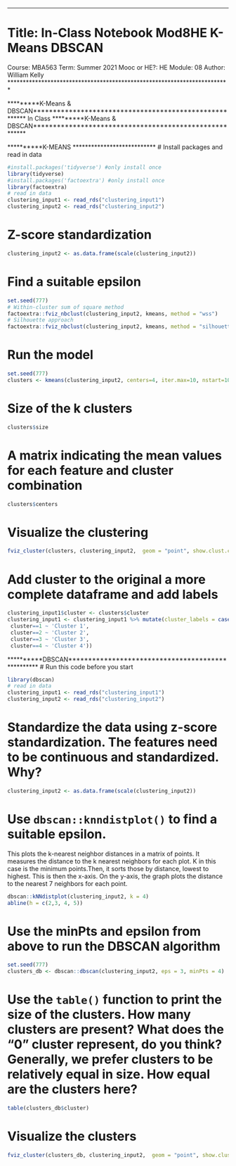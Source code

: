 ************************************************************************
# Title: In-Class Notebook Mod8HE K-Means DBSCAN
Course: MBA563
Term: Summer 2021
Mooc or HE?: HE
Module: 08
Author: William Kelly
************************************************************************

*********K-Means & DBSCAN*******************************************************
 In Class
*********K-Means & DBSCAN*******************************************************

**********K-MEANS ***************************
# Install packages and read in data
```r
#install.packages('tidyverse') #only install once
library(tidyverse)
#install.packages('factoextra') #only install once
library(factoextra)
# read in data
clustering_input1 <- read_rds("clustering_input1")
clustering_input2 <- read_rds("clustering_input2")
```

# Z-score standardization
```r
clustering_input2 <- as.data.frame(scale(clustering_input2))
```

# Find a suitable epsilon
```r
set.seed(777)
# Within-cluster sum of square method
factoextra::fviz_nbclust(clustering_input2, kmeans, method = "wss")
# Silhouette approach
factoextra::fviz_nbclust(clustering_input2, kmeans, method = "silhouette")
```

# Run the model
```r
set.seed(777)
clusters <- kmeans(clustering_input2, centers=4, iter.max=10, nstart=10)
```

# Size of the k clusters
```r
clusters$size 
```

# A matrix indicating the mean values for each feature and cluster combination
```r
clusters$centers
```

# Visualize the clustering
```r
fviz_cluster(clusters, clustering_input2,  geom = "point", show.clust.cent = TRUE, palette = "jco", ggtheme = theme_classic())
```

# Add cluster to the original a more complete dataframe and add labels
```r
clustering_input1$cluster <- clusters$cluster
clustering_input1 <- clustering_input1 %>% mutate(cluster_labels = case_when(
 cluster==1 ~ 'Cluster 1', 
 cluster==2 ~ 'Cluster 2',
 cluster==3 ~ 'Cluster 3',
 cluster==4 ~ 'Cluster 4'))
```



**********DBSCAN**************************************************
# Run this code before you start
```r
library(dbscan)
# read in data
clustering_input1 <- read_rds("clustering_input1")
clustering_input2 <- read_rds("clustering_input2")
```

# Standardize the data using z-score standardization. The features need to be continuous and standardized. Why?
```r
clustering_input2 <- as.data.frame(scale(clustering_input2))
```

# Use `dbscan::knndistplot()` to find a suitable epsilon.
This plots the k-nearest neighbor distances in a matrix of points. It measures the distance to the k nearest neighbors for each plot. K in this case is the minimum points.Then, it sorts those by distance, lowest to highest. This is then the x-axis. On the y-axis, the graph plots the distance to the nearest 7 neighbors for each point.
```r
dbscan::kNNdistplot(clustering_input2, k = 4)
abline(h = c(2,3, 4, 5))
```

# Use the minPts and epsilon from above to run the DBSCAN algorithm
```r
set.seed(777)
clusters_db <- dbscan::dbscan(clustering_input2, eps = 3, minPts = 4)
```

# Use the `table()` function to print the size of the clusters. How many clusters are present? What does the “0” cluster represent, do you think? Generally, we prefer clusters to be relatively equal in size. How equal are the clusters here? 
```r
table(clusters_db$cluster)
```

# Visualize the clusters
```r
fviz_cluster(clusters_db, clustering_input2,  geom = "point", show.clust.cent = FALSE, palette = "jco", ggtheme = theme_classic())
```
